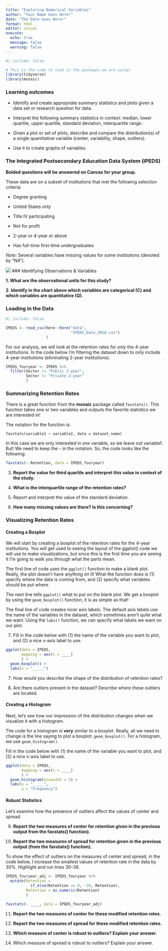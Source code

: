 ```yaml
---
title: "Exploring Numerical Variables"
author: "Your Name Goes Here!"
date: "The Date Goes Here!"
format: html
editor: visual
execute: 
  echo: true
  message: false
  warning: false
---
```


```r
#| include: false

# This is the code to load in the packages we are using!
library(tidyverse)
library(mosaic)
```

### Learning outcomes

-   Identify and create appropriate summary statistics and plots given a data set or research question for data.

-   Interpret the following summary statistics in context: median, lower quartile, upper quartile, standard deviation, interquartile range.

-   Given a plot or set of plots, describe and compare the distribution(s) of a single quantitative variable (center, variability, shape, outliers).

-   Use `R` to create graphs of variables.

### The Integrated Postsecondary Education Data System (IPEDS)

**Bolded questions will be answered on Canvas for your group.**

These data are on a subset of institutions that met the following selection criteria:

-   Degree granting

-   United States only

-   Title IV participating

-   Not for profit

-   2-year or 4-year or above

-   Has full-time first-time undergraduates

*Note:* Several variables have missing values for some institutions (denoted by "NA").

![](images/IPEDS_Description.png) \### Identifying Observations & Variables

**1. What are the observational units for this study?**

**2. Identify in the chart above which variables are categorical (C) and which variables are quantitative (Q).**

### Loading in the Data

```r
#| include: false

IPEDS <- read_csv(here::here("data", 
                             "IPEDS_Data_2018.csv")
                  )
```

For our analysis, we will look at the retention rates for *only* the 4-year institutions. In the code below I'm filtering the dataset down to only include 4-year institutions (eliminating 2-year institutions).

```r

IPEDS_fouryear <- IPEDS %>%
  filter(Sector != "Public 2-year", 
         Sector != "Private 2-year"
         ) 
```

### Summarizing Retention Rates

There is a great function from the **mosaic** package called `favstats()`. This function takes one or two variables and outputs the favorite statistics we are interested in!

The notation for the function is:

`favstats(variable1 ~ variable2, data = dataset_name)`

In this case we are only interested in *one* variable, so we leave out variable1. But! We need to keep the `~` in the notation. So, the code looks like the following:

```r
favstats(~ Retention, data = IPEDS_fouryear) 
```

3.  **Report the value for third quartile and interpret this value in context of the study.**

4.  **What is the interquartile range of the retention rates?**\

5.  Report and interpret the value of the standard deviation.\

6.  **How many missing values are there? Is this concerning?**\

### Visualizing Retention Rates

#### Creating a Boxplot

We will start by creating a boxplot of the retention rates for the 4-year institutions. You will get used to seeing the layout of the ggplot() code we will use to make visualizations, but since this is the first time you are seeing it I'm going to walk you through what the parts mean.

The first line of code uses the `ggplot()` function to make a blank plot. Really, the plot doesn't have anything on it! What the function does is (1) specify where the data is coming from, and (2) specify what variables should be put where.

The next line tells `ggplot()` what to put on the blank plot. We get a boxplot by using the `geom_boxplot()` function, it is as simple as that!

The final line of code creates nicer axis labels. The default axis labels use the name of the variables in the dataset, which sometimes aren't quite what we want. Using the `labs()` function, we can specify what labels we want on our plot.

7.  Fill in the code below with (1) the name of the variable you want to plot, and (2) a nice x-axis label to use.

```r
ggplot(data = IPEDS, 
       mapping = aes(x = ____)
       ) +   
  geom_boxplot() + 
  labs(x = "_____") 
```

7.  How would you describe the shape of the distribution of retention rates?\

8.  Are there outliers present in the dataset? Describe where these outliers are located.

#### Creating a Histogram

Next, let's see how our impression of the distribution changes when we visualize it with a histogram.

The code for a histogram is **very** similar to a boxplot. Really, all we need to change is the line saying to plot a boxplot: `geom_boxplot()`. For a histogram, we use `geom_histogram()`.

Fill in the code below with (1) the name of the variable you want to plot, and (2) a nice x-axis label to use.

```r
ggplot(data = IPEDS, 
       mapping = aes(x = ____)
       ) +   
  geom_histogram(binwidth = 5) + 
  labs(x = "_____", 
       y = "Frequency") 
```

#### Robust Statistics

Let's examine how the presence of outliers affect the values of center and spread.

9.  **Report the two measures of center for retention given in the previous output from the favstats() function).**\

10. **Report the two measures of spread for retention given in the previous output (from the favstats() function).**\

To show the effect of outliers on the measures of center and spread, in the code below, I increase the smallest values of retention rate in the data by 30%. Highlight and run lines 30--38.

```r
IPEDS_fouryear_adj <- IPEDS_fouryear %>% 
  mutate(Retention = 
           if_else(Retention == 0, -30, Retention), 
         Retention = as.numeric(Retention)
         )
```

```r
favstats(~ ____, data = IPEDS_fouryear_adj) 
```

11. **Report the two measures of center for these modified retention rates.\
    **

12. **Report the two measures of spread for these modified retention rates.\
    **

13. **Which measure of center is robust to outliers? Explain your answer.\
    **

14. Which measure of spread is robust to outliers? Explain your answer.
